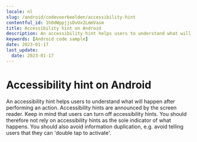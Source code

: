 ```yaml
---
locale: nl
slug: /android/codevoorbeelden/accessibility-hint
contentful_id: 1h0dWppjjsDvUx2LmmVasm
title: Accessibility hint on Android
description: An accessibility hint helps users to understand what will happen after performing an action.
keywords: [Android code sample]
date: 2023-01-17
last_update:
  date: 2023-01-17
---
```


# Accessibility hint on Android

An accessibility hint helps users to understand what will happen after performing an action. Accessibility hints are announced by the screen reader. Keep in mind that users can turn off accessibility hints. You should therefore not rely on accessibility hints as the sole indicator of what happens. You should also avoid information duplication, e.g. avoid telling users that they can 'double tap to activate'.

<CodeSample id="accessibility-hint" locale="nl" platform="android"/>
